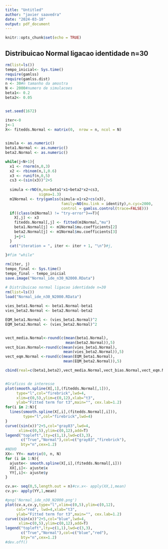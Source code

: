 ```yaml
---
title: "Untitled"
author: "javier saavedra"
date: "2024-03-10"
output: pdf_document
---
```


```r
knitr::opts_chunk$set(echo = TRUE)
```

## Distribuicao Normal ligacao identidade n=30    
```r
rm(list=ls())
tempo_inicial<- Sys.time()
require(gamlss)
require(gamlss.dist)
n <- 30#n tamanho da amostra
N <- 2000#numero de simulacoes
beta1<- 0.2
beta2<- 0.05


set.seed(1672)  

iter<-0  
j<-1
X<- fitedds.Normal <- matrix(0,  nrow = n, ncol = N)
 

simula <- as.numeric()
beta1.Normal <- as.numeric()
beta2.Normal <- as.numeric()

while(j<N+1){
  x1 <- rnorm(n,0,3)
  x2 <- rbinom(n,1,0.6)
  x3 <- runif(n,0,5) 
  cs3 <-(sin(x3))^2+5
  
  simula <-rNO(n,mu=beta1*x1+beta2*x2+cs3,
               sigma=1.3)
  m1Normal <- try(gamlss(simula~x1+x2+cs(x3),
                         family=NO(mu.link = identity),n.cyc=2000,
                         control = gamlss.control(trace=FALSE)))
  if((class(m1Normal) != "try-error")==T){
    X[,j] <- x3
    fitedds.Normal[,j] <- fitted(m1Normal,"mu")
    beta1.Normal[j] <- m1Normal$mu.coefficients[2]
    beta2.Normal[j] <- m1Normal$mu.coefficients[3]
    j=j+1
  }
  cat("iteration = ", iter <- iter + 1, "\n")#j,
  
}#fim "while"

rm(iter, j)
tempo_final <- Sys.time()
tempo_final - tempo_inicial
save.image("Normal_ide_n30_N2000.RData")
```



```r
# Distribuicao normal ligacao identidade n=30
rm(list=ls())
load("Normal_ide_n30_N2000.RData")
 
vies_beta1.Normal <- beta1.Normal-beta1
vies_beta2.Normal <- beta2.Normal-beta2

EQM_beta1.Normal <- (vies_beta1.Normal)^2
EQM_beta2.Normal <- (vies_beta2.Normal)^2


vect_media.Normal<-round(c(mean(beta1.Normal),
                           mean(beta2.Normal)),5)
vect_bias.Normal<-round(c(mean(vies_beta1.Normal),
                          mean(vies_beta2.Normal)),5)
vect_eqm.Normal <-round(c(mean(EQM_beta1.Normal),
                          mean(EQM_beta2.Normal)),5)

cbind(real=c(beta1,beta2),vect_media.Normal,vect_bias.Normal,vect_eqm.Normal)


#Graficos de interesse
plot(smooth.spline(X[,1],(fitedds.Normal[,1])),
     type="l",col="firebrick",lwd=4,
     xlim=c(0,5),ylim=c(0,12),xlab="t3",
     ylab="Fitted term for t3",main="", cex.lab=1.2)
for(i in 2:N){
  lines(smooth.spline(X[,i],(fitedds.Normal[,i])),
        type="l",col="firebrick",lwd=4)
}
curve((sin(x))^2+5,col="gray83",lwd=4,
      xlim=c(0,5),ylim=c(0,12),add=T)
legend("topleft",lty=c(1,1),lwd=c(3,3),
       c("True","Normal"),col=c("gray83","firebrick"),
       bty="n",cex=1.2)
#NOVO
XX<- YY<- matrix(0, n, N)
for (i in 1:N){
  ajuste<- smooth.spline(X[,i],(fitedds.Normal[,i]))
  XX[,i]<- ajuste$x
  YY[,i]<- ajuste$y
}

cv.x<- seq(0,5,length.out = n)#cv.x<- apply(XX,1,mean)
cv.y<- apply(YY,1,mean)

#png('Normal_ide_n30_N2000.png')
plot(cv.x,cv.y,type="l",xlim=c(0,5),ylim=c(0,12),
     col="red", lwd=4,xlab="t3",
     ylab="Fitted term for t3",main="", cex.lab=1.2)
curve((sin(x))^2+5,col="blue",lwd=4,
      xlim=c(0,5),ylim=c(0,12),add=T)
legend("topleft",lty=c(1,1),lwd=c(3,3),
       c("True","Normal"),col=c("blue","red"),
       bty="n",cex=1.2)
#dev.off()
```
